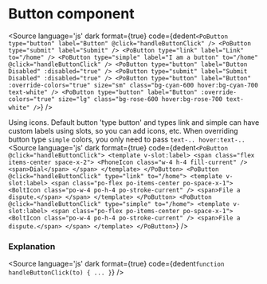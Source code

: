 # Button component




<Meta title="Components/Button" component={PoButton} />

<Description of={PoButton} />

<Canvas withToolbar>
    <div className="po-flex po-space-x-3 po-items-center">
    <Story id="components-button--button" />
    <Story id="components-button--small" />
    <Story id="components-button--medium" />
    <Story id="components-button--large" />
    <Story id="components-button--color-change" />
    </div>
</Canvas>

<Source
  language='js'
  dark
  format={true}
  code={dedent`
    <PoButton type="button" label="Button" @click="handleButtonClick" />
    <PoButton type="submit" label="Submit" />
    <PoButton type="link" label="Link" to="/home" />
    <PoButton type="simple" label="I am a button" to="/home" @click="handleButtonClick" />
    <PoButton type="button" label="Button Disabled" :disabled="true" />
    <PoButton type="submit" label="Submit Disabled" :disabled="true" />
    <PoButton type="button" label="Button" :override-colors="true" size="sm" class="bg-cyan-600 hover:bg-cyan-700 text-white" />
    <PoButton type="button" label="Button" :override-colors="true" size="lg" class="bg-rose-600 hover:bg-rose-700 text-white" />
  `}
/>

Using icons. Default button 'type button' and types link and simple can have custom labels using slots, so you can add icons, etc.
When overriding button type `simple` colors, you only need to pass `text-.. hover:text-..`
<Source
  language='js'
  dark
  format={true}
  code={dedent`
    <PoButton @click="handleButtonClick">
        <template v-slot:label>
          <span class="flex items-center space-x-2">
            <PhoneIcon class="w-4 h-4 fill-current" />
            <span>Dial</span>
          </span>
        </template>
    </PoButton>
    <PoButton @click="handleButtonClick" type="link" to="/home">
      <template v-slot:label>
        <span class="po-flex po-items-center po-space-x-1">
          <BoltIcon class="po-w-4 po-h-4 po-stroke-current" />
          <span>File a dispute.</span>
        </span>
      </template>
    </PoButton>
    <PoButton @click="handleButtonClick" type="simple" to="/home">
      <template v-slot:label>
        <span class="po-flex po-items-center po-space-x-1">
          <BoltIcon class="po-w-4 po-h-4 po-stroke-current" />
          <span>File a dispute.</span>
        </span>
      </template>
    </PoButton>
  `}
/>

### Explanation

<ArgsTable of={PoButton} />

<Source
  language='js'
  dark
  format={true}
  code={dedent`
    function handleButtonClick(to) {
      ...
    }
  `}
/>
